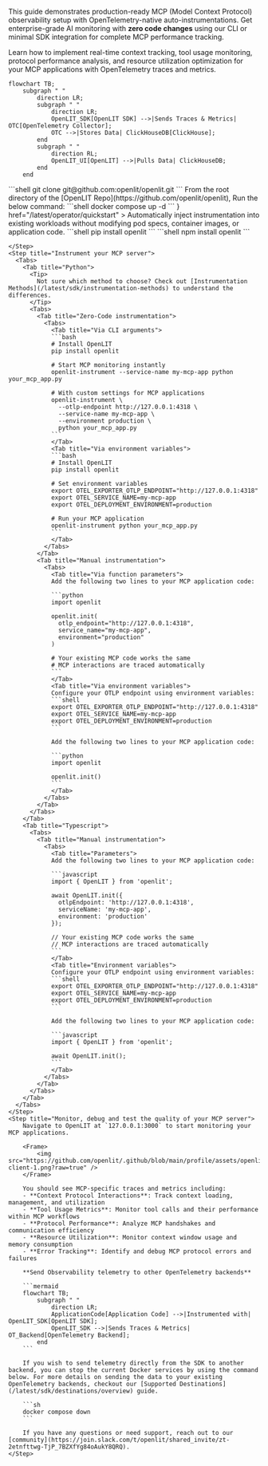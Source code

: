This guide demonstrates production-ready MCP (Model Context Protocol) observability setup with OpenTelemetry-native auto-instrumentations. Get enterprise-grade AI monitoring with **zero code changes** using our CLI or minimal SDK integration for complete MCP performance tracking.

Learn how to implement real-time context tracking, tool usage monitoring, protocol performance analysis, and resource utilization optimization for your MCP applications with OpenTelemetry traces and metrics.

```mermaid
flowchart TB;
    subgraph " "
        direction LR;
        subgraph " "
            direction LR;
            OpenLIT_SDK[OpenLIT SDK] -->|Sends Traces & Metrics| OTC[OpenTelemetry Collector];
            OTC -->|Stores Data| ClickHouseDB[ClickHouse];
        end
        subgraph " "
            direction RL;
            OpenLIT_UI[OpenLIT] -->|Pulls Data| ClickHouseDB;
        end
    end
```

<Steps>
    <Step title="Deploy OpenLIT">
      <Steps>
        <Step title="Git clone OpenLIT repository">
        ```shell
        git clone git@github.com:openlit/openlit.git
        ```
        </Step>
        <Step title="Start Docker Compose">
        From the root directory of the [OpenLIT Repo](https://github.com/openlit/openlit), Run the below command:
        ```shell
        docker compose up -d
        ```
        </Step>
      </Steps>
    </Step>
    <Step title="Install OpenLIT SDK">
        <Card
            title="Running in Kubernetes? Try the OpenLIT Operator"
            icon={<svg role="img" viewBox="0 0 24 24" xmlns="http://www.w3.org/2000/svg">
            <title>Kubernetes</title>
            <path fill="#FFA500" d="M10.204 14.35l.007.01-.999 2.413a5.171 5.171 0 0 1-2.075-2.597l2.578-.437.004.005a.44.44 0 0 1 .484.606zm-.833-2.129a.44.44 0 0 0 .173-.756l.002-.011L7.585 9.7a5.143 5.143 0 0 0-.73 3.255l2.514-.725.002-.009zm1.145-1.98a.44.44 0 0 0 .699-.337l.01-.005.15-2.62a5.144 5.144 0 0 0-3.01 1.442l2.147 1.523.004-.002zm.76 2.75l.723.349.722-.347.18-.78-.5-.623h-.804l-.5.623.179.779zm1.5-3.095a.44.44 0 0 0 .7.336l.008.003 2.134-1.513a5.188 5.188 0 0 0-2.992-1.442l.148 2.615.002.001zm10.876 5.97l-5.773 7.181a1.6 1.6 0 0 1-1.248.594l-9.261.003a1.6 1.6 0 0 1-1.247-.596l-5.776-7.18a1.583 1.583 0 0 1-.307-1.34L2.1 5.573c.108-.47.425-.864.863-1.073L11.305.513a1.606 1.606 0 0 1 1.385 0l8.345 3.985c.438.209.755.604.863 1.073l2.062 8.955c.108.47-.005.963-.308 1.34zm-3.289-2.057c-.042-.01-.103-.026-.145-.034-.174-.033-.315-.025-.479-.038-.35-.037-.638-.067-.895-.148-.105-.04-.18-.165-.216-.216l-.201-.059a6.45 6.45 0 0 0-.105-2.332 6.465 6.465 0 0 0-.936-2.163c.052-.047.15-.133.177-.159.008-.09.001-.183.094-.282.197-.185.444-.338.743-.522.142-.084.273-.137.415-.242.032-.024.076-.062.11-.089.24-.191.295-.52.123-.736-.172-.216-.506-.236-.745-.045-.034.027-.08.062-.111.088-.134.116-.217.23-.33.35-.246.25-.45.458-.673.609-.097.056-.239.037-.303.033l-.19.135a6.545 6.545 0 0 0-4.146-2.003l-.012-.223c-.065-.062-.143-.115-.163-.25-.022-.268.015-.557.057-.905.023-.163.061-.298.068-.475.001-.04-.001-.099-.001-.142 0-.306-.224-.555-.5-.555-.275 0-.499.249-.499.555l.001.014c0 .041-.002.092 0 .128.006.177.044.312.067.475.042.348.078.637.056.906a.545.545 0 0 1-.162.258l-.012.211a6.424 6.424 0 0 0-4.166 2.003 8.373 8.373 0 0 1-.18-.128c-.09.012-.18.04-.297-.029-.223-.15-.427-.358-.673-.608-.113-.12-.195-.234-.329-.349-.03-.026-.077-.062-.111-.088a.594.594 0 0 0-.348-.132.481.481 0 0 0-.398.176c-.172.216-.117.546.123.737l.007.005.104.083c.142.105.272.159.414.242.299.185.546.338.743.522.076.082.09.226.1.288l.16.143a6.462 6.462 0 0 0-1.02 4.506l-.208.06c-.055.072-.133.184-.215.217-.257.081-.546.11-.895.147-.164.014-.305.006-.48.039-.037.007-.09.02-.133.03l-.004.002-.007.002c-.295.071-.484.342-.423.608.061.267.349.429.645.365l.007-.001.01-.003.129-.029c.17-.046.294-.113.448-.172.33-.118.604-.217.87-.256.112-.009.23.069.288.101l.217-.037a6.5 6.5 0 0 0 2.88 3.596l-.09.218c.033.084.069.199.044.282-.097.252-.263.517-.452.813-.091.136-.185.242-.268.399-.02.037-.045.095-.064.134-.128.275-.034.591.213.71.248.12.556-.007.69-.282v-.002c.02-.039.046-.09.062-.127.07-.162.094-.301.144-.458.132-.332.205-.68.387-.897.05-.06.13-.082.215-.105l.113-.205a6.453 6.453 0 0 0 4.609.012l.106.192c.086.028.18.042.256.155.136.232.229.507.342.84.05.156.074.295.145.457.016.037.043.09.062.129.133.276.442.402.69.282.247-.118.341-.435.213-.71-.02-.039-.045-.096-.065-.134-.083-.156-.177-.261-.268-.398-.19-.296-.346-.541-.443-.793-.04-.13.007-.21.038-.294-.018-.022-.059-.144-.083-.202a6.499 6.499 0 0 0 2.88-3.622c.064.01.176.03.213.038.075-.05.144-.114.28-.104.266.039.54.138.87.256.154.06.277.128.448.173.036.01.088.019.13.028l.009.003.007.001c.297.064.584-.098.645-.365.06-.266-.128-.537-.423-.608zM16.4 9.701l-1.95 1.746v.005a.44.44 0 0 0 .173.757l.003.01 2.526.728a5.199 5.199 0 0 0-.108-1.674A5.208 5.208 0 0 0 16.4 9.7zm-4.013 5.325a.437.437 0 0 0-.404-.232.44.44 0 0 0-.372.233h-.002l-1.268 2.292a5.164 5.164 0 0 0 3.326.003l-1.27-2.296h-.01zm1.888-1.293a.44.44 0 0 0-.27.036.44.44 0 0 0-.214.572l-.003.004 1.01 2.438a5.15 5.15 0 0 0 2.081-2.615l-2.6-.44-.004.005z"/></svg>}
            href="/latest/operator/quickstart"
          >
          Automatically inject instrumentation into existing workloads without modifying pod specs, container images, or application code.
        </Card>
        <Tabs>
        <Tab title="Python">
           ```shell
           pip install openlit
           ```
        </Tab>
        <Tab title="Typescript">
           ```shell
           npm install openlit
           ```
        </Tab>
        </Tabs>

    </Step>
    <Step title="Instrument your MCP server">
      <Tabs>
        <Tab title="Python">
          <Tip>
            Not sure which method to choose? Check out [Instrumentation Methods](/latest/sdk/instrumentation-methods) to understand the differences.
          </Tip>
          <Tabs>
            <Tab title="Zero-Code instrumentation">              
              <Tabs>
                <Tab title="Via CLI arguments">
                ```bash
                # Install OpenLIT
                pip install openlit

                # Start MCP monitoring instantly
                openlit-instrument --service-name my-mcp-app python your_mcp_app.py
                
                # With custom settings for MCP applications
                openlit-instrument \
                  --otlp-endpoint http://127.0.0.1:4318 \
                  --service-name my-mcp-app \
                  --environment production \
                  python your_mcp_app.py
                ```
                </Tab>
                <Tab title="Via environment variables">
                ```bash
                # Install OpenLIT
                pip install openlit

                # Set environment variables
                export OTEL_EXPORTER_OTLP_ENDPOINT="http://127.0.0.1:4318"
                export OTEL_SERVICE_NAME=my-mcp-app
                export OTEL_DEPLOYMENT_ENVIRONMENT=production
                
                # Run your MCP application
                openlit-instrument python your_mcp_app.py
                ```
                </Tab>
              </Tabs>
            </Tab>
            <Tab title="Manual instrumentation">
              <Tabs>
                <Tab title="Via function parameters">
                Add the following two lines to your MCP application code:

                ```python
                import openlit

                openlit.init(
                  otlp_endpoint="http://127.0.0.1:4318",
                  service_name="my-mcp-app",
                  environment="production"
                )
                
                # Your existing MCP code works the same
                # MCP interactions are traced automatically
                ```
                </Tab>
                <Tab title="Via environment variables">
                Configure your OTLP endpoint using environment variables:
                ```shell
                export OTEL_EXPORTER_OTLP_ENDPOINT="http://127.0.0.1:4318"
                export OTEL_SERVICE_NAME=my-mcp-app
                export OTEL_DEPLOYMENT_ENVIRONMENT=production
                ```
                
                Add the following two lines to your MCP application code:

                ```python
                import openlit

                openlit.init()
                ```
                </Tab>
              </Tabs>
            </Tab>
          </Tabs>
        </Tab>
        <Tab title="Typescript">
          <Tabs>
            <Tab title="Manual instrumentation">
              <Tabs>
                <Tab title="Parameters">
                Add the following two lines to your MCP application code:

                ```javascript
                import { OpenLIT } from 'openlit';

                await OpenLIT.init({
                  otlpEndpoint: 'http://127.0.0.1:4318',
                  serviceName: 'my-mcp-app',
                  environment: 'production'
                });
                
                // Your existing MCP code works the same
                // MCP interactions are traced automatically
                ```
                </Tab>
                <Tab title="Environment variables">
                Configure your OTLP endpoint using environment variables:
                ```shell
                export OTEL_EXPORTER_OTLP_ENDPOINT="http://127.0.0.1:4318"
                export OTEL_SERVICE_NAME=my-mcp-app
                export OTEL_DEPLOYMENT_ENVIRONMENT=production
                ```
                
                Add the following two lines to your MCP application code:

                ```javascript
                import { OpenLIT } from 'openlit';

                await OpenLIT.init();
                ```
                </Tab>
              </Tabs>
            </Tab>
          </Tabs>
        </Tab>
      </Tabs>
    </Step>
    <Step title="Monitor, debug and test the quality of your MCP server">
        Navigate to OpenLIT at `127.0.0.1:3000` to start monitoring your MCP applications.

        <Frame>
            <img src="https://github.com/openlit/.github/blob/main/profile/assets/openlit-client-1.png?raw=true" />
        </Frame>

        You should see MCP-specific traces and metrics including:
        - **Context Protocol Interactions**: Track context loading, management, and utilization
        - **Tool Usage Metrics**: Monitor tool calls and their performance within MCP workflows  
        - **Protocol Performance**: Analyze MCP handshakes and communication efficiency
        - **Resource Utilization**: Monitor context window usage and memory consumption
        - **Error Tracking**: Identify and debug MCP protocol errors and failures

        **Send Observability telemetry to other OpenTelemetry backends**

        ```mermaid
        flowchart TB;
            subgraph " "
                direction LR;
                ApplicationCode[Application Code] -->|Instrumented with| OpenLIT_SDK[OpenLIT SDK];
                OpenLIT_SDK -->|Sends Traces & Metrics| OT_Backend[OpenTelemetry Backend];
            end
        ```

        If you wish to send telemetry directly from the SDK to another backend, you can stop the current Docker services by using the command below. For more details on sending the data to your existing OpenTelemetry backends, checkout our [Supported Destinations](/latest/sdk/destinations/overview) guide.

        ```sh
        docker compose down
        ```

        If you have any questions or need support, reach out to our [community](https://join.slack.com/t/openlit/shared_invite/zt-2etnfttwg-TjP_7BZXfYg84oAukY8QRQ).
    </Step>
</Steps>

